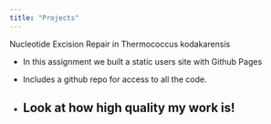 ```yaml
---
title: "Projects"
---
```


Nucleotide Excision Repair in Thermococcus kodakarensis

-   In this assignment we built a static users site with Github Pages

-   Includes a github repo for access to all the code.

-   

    ## Look at how high quality my work is!
